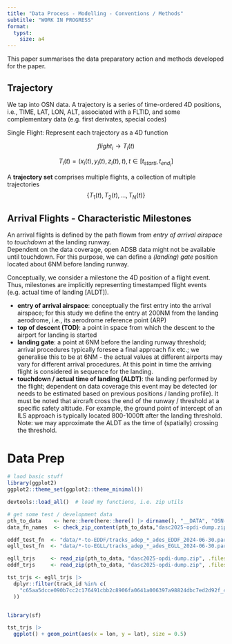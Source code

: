 ```yaml
---
title: "Data Process - Modelling - Conventions / Methods"
subtitle: "WORK IN PROGRESS"
format: 
  typst:
    size: a4
---
```


This paper summarises the data preparatory action and methods developed for the paper.

## Trajectory

We tap into OSN data. A trajectory is a series of time-ordered 4D positions, i.e., TIME, LAT, LON, ALT, associated with a FLTID, and some complementary data (e.g. first derivates, special codes)

Single Flight: Represent each trajectory as a 4D function

$$flight_i \rightarrow T_i(t)$$

$$
T_i(t)=(x_i(t),y_i(t),z_i(t),t), 
t \in [t_{start i},t_{end_i}]
$$

A **trajectory set** comprises multiple flights, a collection of multiple trajectories
$$\{T_1(t), T_2(t), ... ,T_N(t)\}$$

## Arrival Flights - Characteristic Milestones

An arrival flights is defined by the path flowm from *entry of arrival airspace* to *touchdown* at the landing runway.    
Dependent on the data coverage, open ADSB data might not be available until touchdown. 
For this purpose, we can define a *(landing) gate* position located about 6NM before landing runway.

Conceptually, we consider a milestone the 4D position of a flight event. Thus, milestones are implicitly representing timestamped flight events (e.g. actual time of landing [ALDT]).

* **entry of arrival airspace**: conceptually the first entry into the arrival airspace; for this study we define the entry at 200NM from the landing aerodrome, i.e., its aerodrome reference point (ARP)
* **top of descent (TOD)**: a point in space from which the descent to the airport for landing is started
* **landing gate**: a point at 6NM before the landing runway threshold; arrival procedures typically foresee a final approach fix etc.; we generalise this to be at 6NM - the actual values at different airports may vary for different arrival procedures. At this point in time the arriving flight is considered in sequence for the landing. 
* **touchdown / actual time of landing (ALDT)**: the landing performed by the flight; dependent on data coverage this event may be detected (or needs to be estimated based on previous positions / landing profile). It must be noted that aircraft cross the end of the runway / threshold at a specific safety altitude. For example, the ground point of intercept of an ILS approach is typically located 800-1000ft after the landing threshold.    
Note: we may approximate the ALDT as the time of (spatially) crossing the threshold.

# Data Prep

```r
# laod basic stuff
library(ggplot2)
ggplot2::theme_set(ggplot2::theme_minimal())

devtools::load_all()  # load my functions, i.e. zip utils

# get some test / development data
pth_to_data    <- here::here(here::here() |> dirname(), "__DATA", "OSN-DASC2025-200NM")
data_fn_names  <- check_zip_content(pth_to_data,"dasc2025-opdi-dump.zip")$Name

eddf_test_fn  <- "data/*-to-EDDF/tracks_adep_*_ades_EDDF_2024-06-30.parquet"
egll_test_fn  <- "data/*-to-EGLL/tracks_adep_*_ades_EGLL_2024-06-30.parquet"

egll_trjs     <- read_zip(pth_to_data, "dasc2025-opdi-dump.zip", .files = egll_test_fn)
eddf_trjs     <- read_zip(pth_to_data, "dasc2025-opdi-dump.zip", .files = eddf_test_fn)
```

```r
tst_trjs <- egll_trjs |> 
  dplyr::filter(track_id %in% c(
    "c65aa5dcce090b7cc2c176491cbb2c8906fa0641a006397a98824dbc7ed2d92f_4_2024_6"
  ))


library(sf)

tst_trjs |> 
  ggplot() + geom_point(aes(x = lon, y = lat), size = 0.5)
```

